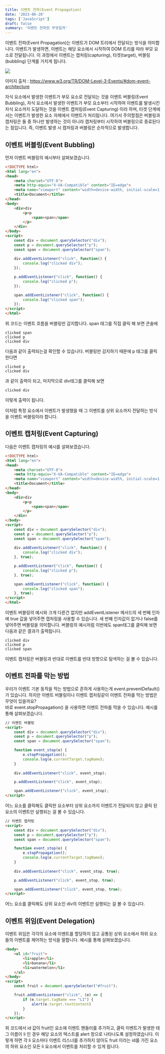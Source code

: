 ```yaml
---
title: 이벤트 전파(Event Propagation)
date: '2023-06-20'
tags: ['JavaScript']
draft: false
summary: '이벤트 전파란 무엇일까'
---
```


이벤트 전파(Event Propagation)는 이벤트가 DOM 트리에서 전달되는 방식을 의미합니다. 이벤트가 발생하면, 이벤트는
해당 요소에서 시작하여 DOM 트리를 따라 부모 요소로 전달됩니다. 이 과정에서 이벤트는 캡처링(capturing), 타겟(target), 버블링(bubbling)
단계를 거치게 됩니다.

![](/static/images/events.svg)

이미지 출처 : https://www.w3.org/TR/DOM-Level-3-Events/#dom-event-architecture

자식 요소에서 발생한 이벤트가 부모 요소로 전달되는 것을 이벤트 버블링(Event Bubbling), 자식 요소에서 발생한
이벤트가 부모 요소부터 시작하여 이벤트를 발생시킨 자식 요소까지 도달하는 것을 이벤트 캡처링(Event Capturing) 이라 하며,
타겟 단계에서는 이벤트가 발생한 요소 자체에서 이벤트가 처리됩니다. 여기서 주의할점은
버블링과 캡처링은 둘 중 하나만 발생하는 것이 아니라 캡처링부터 시작하여 버블링으로 종료된다는 점입니다.
즉, 이벤트 발생 시 캡처링과 버블링은 순차적으로 발생합니다.

## 이벤트 버블링(Event Bubbling)

먼저 이벤트 버블링의 예시부터 살펴보겠습니다.
```html
<!DOCTYPE html>
<html lang="en">
<head>
    <meta charset="UTF-8">
    <meta http-equiv="X-UA-Compatible" content="IE=edge">
    <meta name="viewport" content="width=device-width, initial-scale=1.0">
    <title>Document</title>
</head>
<body>
    <div>div
        <p>p
            <span>span</span>
        </p>
    </div>
</body>
<script>
    const div = document.querySelector("div");
    const p = document.querySelector("p");
    const span = document.querySelector("span");
    
    div.addEventListener("click", function() {
        console.log("clicked div");
    });

    p.addEventListener("click", function() {
        console.log("clicked p");
    });

    span.addEventListener("click", function() {
        console.log("clicked span");
    });
</script>
</html>
```

위 코드는 이벤트 흐름을 버블링만 감지합니다. span 태그를 직접 클릭 해 보면 콘솔에
```console
clicked span
clicked p
clicked div
```
다음과 같이 출력되는걸 확인할 수 있습니다. 버블링만 감지하기 때문에 p 태그를 클릭한다면
```console
clicked p
clicked div
```
과 같이 출력이 되고, 마지막으로 div태그를 클릭해 보면
```console
clicked div
```
이렇게 출력이 됩니다.

이처럼 특정 요소에서 이벤트가 발생했을 때 그 이벤트를 상위 요소까지 전달하는 방식을 이벤트 버블링이라 합니다.

## 이벤트 캡처링(Event Capturing)

다음은 이벤트 캡처링의 예시를 살펴보겠습니다.

```html
<!DOCTYPE html>
<html lang="en">
<head>
    <meta charset="UTF-8">
    <meta http-equiv="X-UA-Compatible" content="IE=edge">
    <meta name="viewport" content="width=device-width, initial-scale=1.0">
    <title>Document</title>
</head>
<body>
    <div>div
        <p>p
            <span>span</span>
        </p>
    </div>
</body>
<script>
    const div = document.querySelector("div");
    const p = document.querySelector("p");
    const span = document.querySelector("span");
    
    div.addEventListener("click", function() {
        console.log("clicked div");
    }, true);

    p.addEventListener("click", function() {
        console.log("clicked p");
    }, true);

    span.addEventListener("click", function() {
        console.log("clicked span");
    }, true);
</script>
</html>
```

이벤트 버블링의 예시와 크게 다른건 없지만 addEventListener 메서드의 세 번째 인자에 true 값을 넣어주면
캡처링을 사용할 수 있습니다. 세 번째 인자값이 없거나 false를 넣어주면 버블링을 의미합니다. 버블링의 예시처럼
이번에도 span태그를 클릭해 보면 다음과 같은 결과가 출력됩니다.
```console
clicked div
clicked p
clicked span
```
이벤트 캡처링은 버블링과 반대로 이벤트를 반대 방향으로 탐색하는 걸 볼 수 있습니다.

## 이벤트 전파를 막는 방법
우리가 이벤트 기본 동작을 막는 방법으로 흔하게 사용하는게 event.preventDefault() 가 있습니다. 하지만
이벤트 버블링이나 이벤트 캡처링같이 이벤트 전파를 막는 방법은 무엇이 있을까요? <br /> 바로 event.stopPropagation() 을 사용하면
이벤트 전파를 막을 수 있습니다. 예시를 통해 살펴보겠습니다.

```html
// 이벤트 버블링
<script>
    const div = document.querySelector("div");
    const p = document.querySelector("p");
    const span = document.querySelector("span");

    function event_stop(e) {
        e.stopPropagation();
        console.log(e.currentTarget.tagName);
    }
    
    div.addEventListener("click", event_stop);

    p.addEventListener("click", event_stop);

    span.addEventListener("click", event_stop);
</script>
```
어느 요소를 클릭해도 클릭한 요소부터 상위 요소까지 이벤트가 전달되지 않고 클릭 된 요소의 이벤트만 실행되는 걸 볼 수 있습니다.

```html
// 이벤트 캡처링
<script>
    const div = document.querySelector("div");
    const p = document.querySelector("p");
    const span = document.querySelector("span");

    function event_stop(e) {
        e.stopPropagation();
        console.log(e.currentTarget.tagName);
    }
    
    div.addEventListener("click", event_stop, true);

    p.addEventListener("click", event_stop, true);

    span.addEventListener("click", event_stop, true);
</script>
```
어느 요소를 클릭해도 상위 요소인 div의 이벤트만 실행되는 걸 볼 수 있습니다.

## 이벤트 위임(Event Delegation)

이벤트 위임은 각각의 요소에 이벤트를 할당하지 않고 공통된 상위 요소에서 하위 요소들의 이벤트를 제어하는 방식을 말합니다.
예시를 통해 살펴보겠습니다.

```html
<body>
    <ul id="fruit">
        <li>apple</li>
        <li>banana</li>
        <li>watermelon</li>
    </ul>
</body>
<script>
    const fruit = document.querySelector("#fruit");

    fruit.addEventListener("click", (e) => {
        if (e.target.tagName === "LI") {
            alert(e.target.textContent)
        }
    });
</script>
```
위 코드에서 id 값이 fruit인 요소에 이벤트 핸들러를 추가하고, 클릭 이벤트가 발생한 태그 이름이 li 인 경우 해당 요소의
텍스트를 alert 창으로 나타나도록 설정하였습니다. 이렇게 하면 각 li 요소마다 이벤트 리스너를 추가하지 않아도 fruit 이라는
id를 가진 요소의 하위 요소인 모든 li 요소에서 이벤트를 처리할 수 있게 됩니다.

